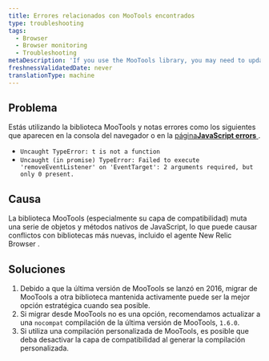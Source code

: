 ```yaml
---
title: Errores relacionados con MooTools encontrados
type: troubleshooting
tags:
  - Browser
  - Browser monitoring
  - Troubleshooting
metaDescription: 'If you use the MooTools library, you may need to update to the nocompat build of MooTools version 1.6.0 to address conflicts.'
freshnessValidatedDate: never
translationType: machine
---
```


## Problema

Estás utilizando la biblioteca MooTools y notas errores como los siguientes que aparecen en la consola del navegador o en la [página<DNT>**JavaScript errors**</DNT> ](/docs/browser/new-relic-browser/browser-pro-features/js-errors-dashboard-examining-errors-over-time).

* `Uncaught TypeError: t is not a function`
* `Uncaught (in promise) TypeError: Failed to execute 'removeEventListener' on 'EventTarget': 2 arguments required, but only 0 present.`

## Causa

La biblioteca MooTools (especialmente su capa de compatibilidad) muta una serie de objetos y métodos nativos de JavaScript, lo que puede causar conflictos con bibliotecas más nuevas, incluido el agente New Relic Browser .

## Soluciones

1. Debido a que la última versión de MooTools se lanzó en 2016, migrar de MooTools a otra biblioteca mantenida activamente puede ser la mejor opción estratégica cuando sea posible.
2. Si migrar desde MooTools no es una opción, recomendamos actualizar a una `nocompat` compilación de la última versión de MooTools, `1.6.0`.
3. Si utiliza una compilación personalizada de MooTools, es posible que deba desactivar la capa de compatibilidad al generar la compilación personalizada.
